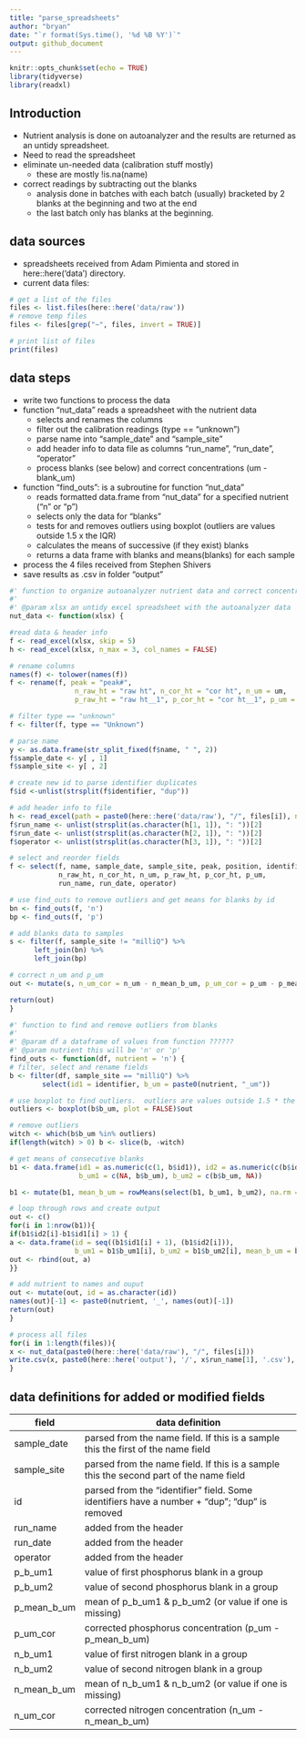 ```yaml
---
title: "parse_spreadsheets"
author: "bryan"
date: "`r format(Sys.time(), '%d %B %Y')`"
output: github_document
---
```


```r
knitr::opts_chunk$set(echo = TRUE)
library(tidyverse)
library(readxl)
```

## Introduction

* Nutrient analysis is done on autoanalyzer and the results are returned as an untidy spreadsheet.
* Need to read the spreadsheet
* eliminate un-needed data (calibration stuff mostly)
    * these are mostly !is.na(name)
* correct readings by subtracting out the blanks
    * analysis done in batches with each batch (usually) bracketed by 2 blanks at the beginning and two at the end
    * the last batch only has blanks at the beginning.
    
## data sources
* spreadsheets received from Adam Pimienta and stored in here::here('data') directory.
* current data files:

```r
# get a list of the files
files <- list.files(here::here('data/raw'))
# remove temp files
files <- files[grep("~", files, invert = TRUE)]

# print list of files
print(files)
```

## data steps
* write two functions to process the data
* function "nut_data" reads a spreadsheet with the nutrient data
    * selects and renames the columns
    * filter out the calibration readings (type == "unknown")
    * parse name into "sample_date" and "sample_site"
    * add header info to data file as columns "run_name", "run_date", "operator"
    * process blanks (see below) and correct concentrations (um - blank_um)

* function "find_outs": is a subroutine for function "nut_data"
    * reads formatted data.frame from "nut_data" for a specified nutrient ("n" or "p")
    * selects only the data for "blanks"
    * tests for and removes outliers using boxplot (outliers are values outside 1.5 x the IQR)
    * calculates the means of successive (if they exist) blanks
    * returns a data frame with blanks and means(blanks) for each sample
    
* process the 4 files received from Stephen Shivers
* save results as .csv in folder "output"
    
```r
#' function to organize autoanalyzer nutrient data and correct concentrations for blanks
#' 
#' @param xlsx an untidy excel spreadsheet with the autoanalyzer data
nut_data <- function(xlsx) {

#read data & header info
f <- read_excel(xlsx, skip = 5)
h <- read_excel(xlsx, n_max = 3, col_names = FALSE)

# rename columns
names(f) <- tolower(names(f)) 
f <- rename(f, peak = "peak#", 
                n_raw_ht = "raw ht", n_cor_ht = "cor ht", n_um = um,
                p_raw_ht = "raw ht__1", p_cor_ht = "cor ht__1", p_um = um__1)

# filter type == "unknown"
f <- filter(f, type == "Unknown")

# parse name
y <- as.data.frame(str_split_fixed(f$name, " ", 2))
f$sample_date <- y[ , 1]
f$sample_site <- y[ , 2]

# create new id to parse identifier duplicates
f$id <-unlist(strsplit(f$identifier, "dup"))

# add header info to file
h <- read_excel(path = paste0(here::here('data/raw'), "/", files[i]), n_max = 3, col_names = FALSE)
f$run_name <- unlist(strsplit(as.character(h[1, 1]), ": "))[2]
f$run_date <- unlist(strsplit(as.character(h[2, 1]), ": "))[2]
f$operator <- unlist(strsplit(as.character(h[3, 1]), ": "))[2]

# select and reorder fields
f <- select(f, name, sample_date, sample_site, peak, position, identifier, id,
            n_raw_ht, n_cor_ht, n_um, p_raw_ht, p_cor_ht, p_um,
            run_name, run_date, operator)

# use find_outs to remove outliers and get means for blanks by id
bn <- find_outs(f, 'n')
bp <- find_outs(f, 'p')

# add blanks data to samples
s <- filter(f, sample_site != "milliQ") %>%
      left_join(bn) %>%
      left_join(bp)

# correct n_um and p_um
out <- mutate(s, n_um_cor = n_um - n_mean_b_um, p_um_cor = p_um - p_mean_b_um)

return(out)
}
```

```r
#' function to find and remove outliers from blanks
#' 
#' @param df a dataframe of values from function ??????
#' @param nutrient this will be 'n' or 'p'
find_outs <- function(df, nutrient = 'n') {
# filter, select and rename fields
b <- filter(df, sample_site == "milliQ") %>%
        select(id1 = identifier, b_um = paste0(nutrient, "_um"))

# use boxplot to find outliers.  outliers are values outside 1.5 * the IQR
outliers <- boxplot(b$b_um, plot = FALSE)$out

# remove outliers
witch <- which(b$b_um %in% outliers)
if(length(witch) > 0) b <- slice(b, -witch)

# get means of consecutive blanks
b1 <- data.frame(id1 = as.numeric(c(1, b$id1)), id2 = as.numeric(c(b$id1, nrow(df))),
                 b_um1 = c(NA, b$b_um), b_um2 = c(b$b_um, NA)) 

b1 <- mutate(b1, mean_b_um = rowMeans(select(b1, b_um1, b_um2), na.rm = TRUE))

# loop through rows and create output
out <- c()
for(i in 1:nrow(b1)){
if(b1$id2[i]-b1$id1[i] > 1) {
a <- data.frame(id = seq((b1$id1[i] + 1), (b1$id2[i])), 
                b_um1 = b1$b_um1[i], b_um2 = b1$b_um2[i], mean_b_um = b1$mean_b_um[i])
out <- rbind(out, a)
}}

# add nutrient to names and ouput
out <- mutate(out, id = as.character(id))
names(out)[-1] <- paste0(nutrient, '_', names(out)[-1])
return(out)
}
```

```r
# process all files
for(i in 1:length(files)){
x <- nut_data(paste0(here::here('data/raw'), "/", files[i]))
write.csv(x, paste0(here::here('output'), '/', x$run_name[1], '.csv'), row.names = FALSE)
}
```

## data definitions for added or modified fields

field  | data definition
----------- | -----------------------------------------------------------------------------------------
sample_date  | parsed from the name field. If this is a sample this the first of the name field
sample_site  | parsed from the name field. If this is a sample this the second part of the name field
id | parsed from the "identifier" field. Some identifiers have a number + "dup"; "dup" is removed
run_name | added from the header
run_date | added from the header
operator | added from the header
p_b_um1 | value of first phosphorus blank in a group
p_b_um2 | value of second phosphorus blank in a group
p_mean_b_um | mean of p_b_um1 & p_b_um2 (or value if one is missing)
p_um_cor | corrected phosphorus concentration (p_um - p_mean_b_um)  
n_b_um1 | value of first nitrogen blank in a group
n_b_um2 | value of second nitrogen blank in a group
n_mean_b_um | mean of n_b_um1 & n_b_um2 (or value if one is missing)
n_um_cor | corrected nitrogen concentration (n_um - n_mean_b_um) 


